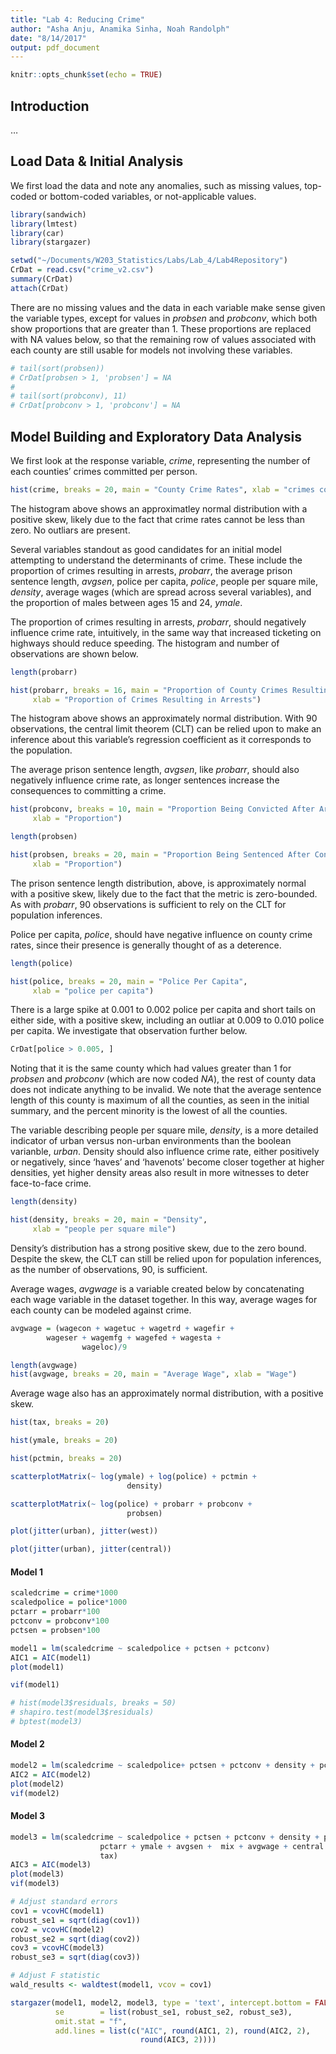 ```yaml
---
title: "Lab 4: Reducing Crime"
author: "Asha Anju, Anamika Sinha, Noah Randolph"
date: "8/14/2017"
output: pdf_document
---
```


```r
knitr::opts_chunk$set(echo = TRUE)
```

## Introduction

...

## Load Data & Initial Analysis

We first load the data and note any anomalies, such as missing values, top-coded or bottom-coded variables, or not-applicable values.

```r
library(sandwich)
library(lmtest)
library(car)
library(stargazer)

setwd("~/Documents/W203_Statistics/Labs/Lab_4/Lab4Repository")
CrDat = read.csv("crime_v2.csv")
summary(CrDat)
attach(CrDat)
```

There are no missing values and the data in each variable make sense given the variable types, except for values in _probsen_ and _probconv_, which both show proportions that are greater than 1. These proportions are replaced with NA values below, so that the remaining row of values associated with each county are still usable for models not involving these variables.

```r
# tail(sort(probsen))
# CrDat[probsen > 1, 'probsen'] = NA
# 
# tail(sort(probconv), 11)
# CrDat[probconv > 1, 'probconv'] = NA
```

## Model Building and Exploratory Data Analysis

We first look at the response variable, _crime_, representing the number of each counties' crimes committed per person.

```r
hist(crime, breaks = 20, main = "County Crime Rates", xlab = "crimes committed per person")
```

The histogram above shows an approximatley normal distribution with a positive skew, likely due to the fact that crime rates cannot be less than zero. No outliars are present. 


Several variables standout as good candidates for an initial model attempting to understand the determinants of crime. These include the proportion of crimes resulting in arrests, _probarr_, the average prison sentence length, _avgsen_, police per capita, _police_, people per square mile, _density_, average wages (which are spread across several variables), and the proportion of males between ages 15 and 24, _ymale_. 

The proportion of crimes resulting in arrests, _probarr_, should negatively influence crime rate, intuitively, in the same way that increased ticketing on highways should reduce speeding. The histogram and number of observations are shown below.

```r
length(probarr)

hist(probarr, breaks = 16, main = "Proportion of County Crimes Resulting in Arrests",
     xlab = "Proportion of Crimes Resulting in Arrests")
```

The histogram above shows an approximately normal distribution. With 90 observations, the central limit theorem (CLT) can be relied upon to make an inference about this variable's regression coefficient as it corresponds to the population.

The average prison sentence length, _avgsen_, like _probarr_, should also negatively influence crime rate, as longer sentences increase the consequences to committing a crime.

```r
hist(probconv, breaks = 10, main = "Proportion Being Convicted After Arrest",
     xlab = "Proportion")
```


```r
length(probsen)

hist(probsen, breaks = 20, main = "Proportion Being Sentenced After Conviction",
     xlab = "Proportion")
```

The prison sentence length distribution, above, is approximately normal with a positive skew, likely due to the fact that the metric is zero-bounded. As with _probarr_, 90 observations is sufficient to rely on the CLT for population inferences.

Police per capita, _police_, should have negative influence on county crime rates, since their presence is generally thought of as a deterence.

```r
length(police)

hist(police, breaks = 20, main = "Police Per Capita",
     xlab = "police per capita")
```


There is a large spike at 0.001 to 0.002 police per capita and short tails on either side, with a positive skew, including an outliar at 0.009 to 0.010 police per capita. We investigate that observation further below.

```r
CrDat[police > 0.005, ]
```

Noting that it is the same county which had values greater than 1 for _probsen_ and _probconv_ (which are now coded _NA_), the rest of county data does not indicate anything to be invalid. We note that the average sentence length of this county is maximum of all the counties, as seen in the initial summary, and the percent minority is the lowest of all the counties.

The variable describing people per square mile, _density_, is a more detailed indicator of urban versus non-urban environments than the boolean varianble, _urban_. Density should also influence crime rate, either positively or negatively, since 'haves' and 'havenots' become closer together at higher densities, yet higher density areas also result in more witnesses to deter face-to-face crime.

```r
length(density)

hist(density, breaks = 20, main = "Density",
     xlab = "people per square mile")
```

Density's distribution has a strong positive skew, due to the zero bound. Despite the skew, the CLT can still be relied upon for population inferences, as the number of observations, 90, is sufficient.

Average wages, _avgwage_ is a variable created below by concatenating each wage variable in the dataset together. In this way, average wages for each county can be modeled against crime.

```r
avgwage = (wagecon + wagetuc + wagetrd + wagefir +
        wageser + wagemfg + wagefed + wagesta + 
                wageloc)/9

length(avgwage)
hist(avgwage, breaks = 20, main = "Average Wage", xlab = "Wage")
```

Average wage also has an approximately normal distribution, with a positive skew. 

```r
hist(tax, breaks = 20)
```


```r
hist(ymale, breaks = 20)
```

```r
hist(pctmin, breaks = 20)
```

```r
scatterplotMatrix(~ log(ymale) + log(police) + pctmin +
                          density)
```

```r
scatterplotMatrix(~ log(police) + probarr + probconv +
                          probsen)
```

```r
plot(jitter(urban), jitter(west))
```

```r
plot(jitter(urban), jitter(central))
```

#### Model 1

```r
scaledcrime = crime*1000
scaledpolice = police*1000
pctarr = probarr*100
pctconv = probconv*100
pctsen = probsen*100

model1 = lm(scaledcrime ~ scaledpolice + pctsen + pctconv)
AIC1 = AIC(model1)
plot(model1)

vif(model1)

# hist(model3$residuals, breaks = 50)
# shapiro.test(model3$residuals)
# bptest(model3)
```

#### Model 2

```r
model2 = lm(scaledcrime ~ scaledpolice+ pctsen + pctconv + density + pctmin)
AIC2 = AIC(model2)
plot(model2)
vif(model2)
```

#### Model 3

```r
model3 = lm(scaledcrime ~ scaledpolice + pctsen + pctconv + density + pctmin +
                    pctarr + ymale + avgsen +  mix + avgwage + central + west +
                    tax)
AIC3 = AIC(model3)
plot(model3)
vif(model3)
```



```r
# Adjust standard errors
cov1 = vcovHC(model1)
robust_se1 = sqrt(diag(cov1))
cov2 = vcovHC(model2)
robust_se2 = sqrt(diag(cov2))
cov3 = vcovHC(model3)
robust_se3 = sqrt(diag(cov3))

# Adjust F statistic 
wald_results <- waldtest(model1, vcov = cov1)

stargazer(model1, model2, model3, type = 'text', intercept.bottom = FALSE,
          se        = list(robust_se1, robust_se2, robust_se3),
          omit.stat = "f",
          add.lines = list(c("AIC", round(AIC1, 2), round(AIC2, 2), 
                             round(AIC3, 2))))
```

